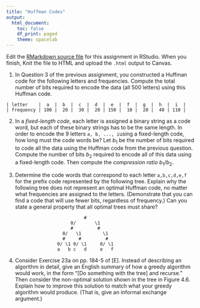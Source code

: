 ```yaml
---
title: "Huffman Codes"
output:
  html_document:
    toc: false
    df_print: paged
    theme: spacelab
---
```


Edit the [RMarkdown source file](16huffmancodes.Rmd) for this assignment in RStudio. When you finish, Knit the file to HTML and upload the `.html` output to Canvas.

1. In Question 3 of the previous assignment, you constructed a Huffman code for the following letters and frequencies. Compute the total number of bits required to encode the data (all 500 letters) using this Huffman code. 
```
| letter    |  a  |  b  |  c  |  d  |  e  |  f  |  g  |  h  |  i  | 
| frequency | 100 |  20 |  30 |  20 | 150 |  10 |  20 |  40 | 110 |
```
  




2. In a *fixed-length code*, each letter is assigned a binary string as a code word, but each of these binary strings has to be the same length. In order to encode the 9 letters `a, b, ..., i`using a fixed-length code, how long must the code words be?  Let $b_1$ be the number of bits required to code all the data using the Huffman code from the previous question.  Compute the number of bits $b_2$ required to encode all of this data using a fixed-length code. Then compute the *compression ratio* $b_1 / b_2$.




3. Determine the code words that correspond to each letter `a,b,c,d,e,f` for the prefix code represented by the following tree. Explain why the following tree does not represent an optimal Huffman code, no matter what frequencies are assigned to the letters. (Demonstrate that you can find a code that will use fewer bits, regardless of frequency.) Can you state a general property that all optimal trees must share?
```
                             #
                        0/       \1
                        #         #
                     0/   \1        \1
                     #     #         #
                   0/ \1 0/ \1     0/ \1
                   a   b c   d     e   f 
```



4. Consider Exercise 23a on pp. 184-5 of [E]. Instead of describing an algorithm in detail, give an English summary of how a greedy algorithm would work, in the form "[Do something with the tree] and recurse." Then consider the non-optimal solution shown in the tree in Figure 4.6. Explain how to improve this solution to match what your greedy algorithm would produce. (That is, give an informal exchange argument.)



